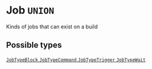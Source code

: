 <!--
  _____   ____    _   _  ____ _______   ______ _____ _____ _______
  |  __  / __   |  | |/ __ __   __| |  ____|  __ _   _|__   __|
  | |  | | |  | | |  | | |  | | | |    | |__  | |  | || |    | |
  | |  | | |  | | | . ` | |  | | | |    |  __| | |  | || |    | |
  | |__| | |__| | | |  | |__| | | |    | |____| |__| || |_   | |
  |_____/ ____/  |_| _|____/  |_|    |______|_____/_____|  |_|
  This file is auto-generated by script/generate_graphql_api_content.sh,
  please build the schema.json by running `rails api:graph:export`
  with https://github.com/buildkite/buildkite/,
  replace the content in data/graphql_data_schema.json
  and run the generation script `./scripts/generate-graphql-api-content.sh`.
-->
<!-- vale off -->
<h1 class="has-pills" data-algolia-exclude>
  Job
  <span class="pill pill--union pill--normal-case pill--large"><code>UNION</code></span>
</h1>
<!-- vale on -->

<p>Kinds of jobs that can exist on a build</p>

<h2 data-algolia-exclude>Possible types</h2>
<a
  href="/docs/apis/graphql/schemas/object/jobtypeblock"
  class="pill pill--object pill--normal-case pill--large"
  title="Go to OBJECT JobTypeBlock"
>
  <code>JobTypeBlock</code>
</a>
<a
  href="/docs/apis/graphql/schemas/object/jobtypecommand"
  class="pill pill--object pill--normal-case pill--large"
  title="Go to OBJECT JobTypeCommand"
>
  <code>JobTypeCommand</code>
</a>
<a
  href="/docs/apis/graphql/schemas/object/jobtypetrigger"
  class="pill pill--object pill--normal-case pill--large"
  title="Go to OBJECT JobTypeTrigger"
>
  <code>JobTypeTrigger</code>
</a>
<a
  href="/docs/apis/graphql/schemas/object/jobtypewait"
  class="pill pill--object pill--normal-case pill--large"
  title="Go to OBJECT JobTypeWait"
>
  <code>JobTypeWait</code>
</a>
